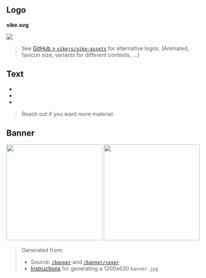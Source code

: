 

## Logo

**vike.svg**

<img src={vikeLogo} height={48} />

> See [GitHub > `vikejs/vike-assets`](https://github.com/vikejs/vike-assets) for alternative logos. (Animated, favicon size, variants for different contexts, ...)


## Text

- <Link href="/" />
- <Link href="/why" />
- <Link href="/nextjs" />

> Reach out if you want more material.


## Banner

<img src="/banner.jpg" height="250" />

<img src="https://i.imgur.com/1rCTNcM.png" height="250" />

> Generated from:
> - Source: <a href="/banner" rel="external">`/banner`</a> and <a href="/banner/cover" rel="external">`/banner/cover`</a>
> - [Instructions](https://gist.github.com/brillout/e7d0a5585471c4ea40d43d2caaadafad) for generating a 1200x630 `banner.jpg`
